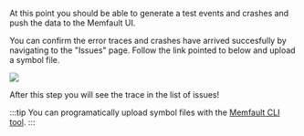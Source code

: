 At this point you should be able to generate a test events and crashes and push the data to
the Memfault UI.

You can confirm the error traces and crashes have arrived succesfully by navigating
to the "Issues" page. Follow the link pointed to below and upload a symbol file.

![](/img/docs/embedded/first-trace.png)

After this step you will see the trace in the list of issues!

:::tip
You can programatically upload symbol files with the
[Memfault CLI tool](/docs/ci/install-memfault-cli).
:::
